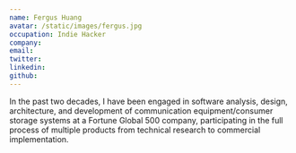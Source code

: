 ```yaml
---
name: Fergus Huang
avatar: /static/images/fergus.jpg
occupation: Indie Hacker
company:
email:
twitter:
linkedin:
github:
---
```


In the past two decades, I have been engaged in software analysis, design, architecture, and development of communication equipment/consumer storage systems at a Fortune Global 500 company, participating in the full process of multiple products from technical research to commercial implementation.
